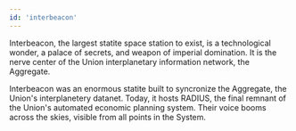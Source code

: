 ```yaml
---
id: 'interbeacon'
---
```


Interbeacon, the largest statite space station to exist, is a technological wonder, a palace of secrets, and weapon of imperial domination. It is the nerve center of the Union interplanetary information network, the Aggregate.



Interbeacon was an enormous statite built to syncronize the Aggregate, the Union's interplanetery datanet. Today, it hosts RADIUS, the final remnant of the Union's automated economic planning system. Their voice booms across the skies, visible from all points in the System.